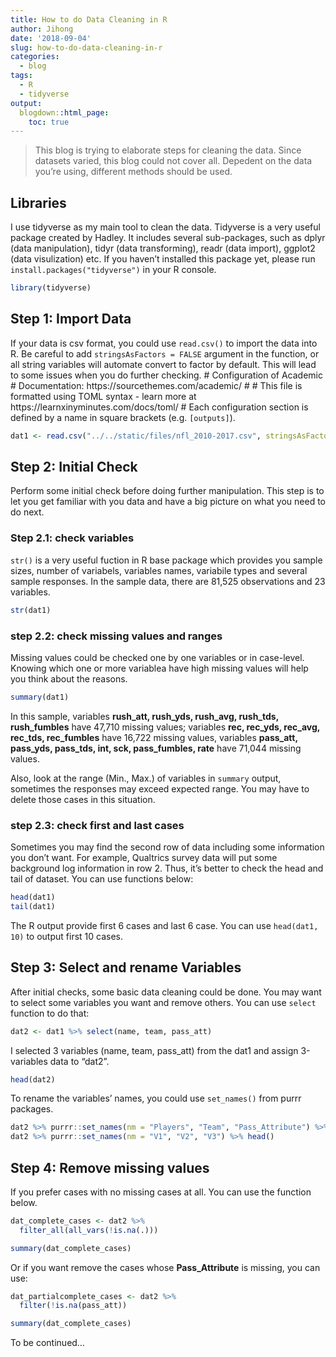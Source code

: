 ```yaml
---
title: How to do Data Cleaning in R
author: Jihong
date: '2018-09-04'
slug: how-to-do-data-cleaning-in-r
categories: 
  - blog
tags:
  - R
  - tidyverse
output:
  blogdown::html_page:
    toc: true
---
```


> This blog is trying to elaborate steps for cleaning the data. Since datasets varied, this blog could not cover all. Depedent on the data you're using, different methods should be used.

## Libraries
I use tidyverse as my main tool to clean the data. Tidyverse is a very useful package created by Hadley. It includes several sub-packages, such as dplyr (data manipulation), tidyr (data transforming), readr (data import), ggplot2 (data visulization) etc. If you haven't installed this package yet, please run `install.packages("tidyverse")` in your R console.

```r
library(tidyverse)
```

## Step 1: Import Data
If your data is csv format, you could use `read.csv()` to import the data into R. Be careful to add `stringsAsFactors = FALSE` argument in the function, or all string variables will automate convert to factor by default. This will lead to some issues when you do further checking.
# Configuration of Academic
# Documentation: https://sourcethemes.com/academic/
#
# This file is formatted using TOML syntax - learn more at https://learnxinyminutes.com/docs/toml/
# Each configuration section is defined by a name in square brackets (e.g. `[outputs]`).

```r
dat1 <- read.csv("../../static/files/nfl_2010-2017.csv", stringsAsFactors = FALSE)
```

## Step 2: Initial Check
Perform some initial check before doing further manipulation. This step is to let you get familiar with you data and have a big picture on what you need to do next. 

### Step 2.1: check variables 
`str()` is a very useful fuction in R base package which provides you sample sizes, number of variabels, variables names, variabile types and several sample responses. In the sample data, there are 81,525 observations and 23 variables.

```r
str(dat1)
```

### step 2.2: check missing values and ranges
Missing values could be checked one by one variables or in case-level. Knowing which one or more variablea have high missing values will help you think about the reasons. 

```r
summary(dat1)
```

In this sample, variables **rush_att, rush_yds, rush_avg, rush_tds, rush_fumbles** have 47,710 missing values; variables **rec, rec_yds, rec_avg, rec_tds, rec_fumbles** have 16,722 missing values, variables **pass_att, pass_yds, pass_tds, int, sck, pass_fumbles, rate** have 71,044 missing values. 

Also, look at the range (Min., Max.) of variables in `summary` output, sometimes the responses may exceed expected range. You may have to delete those cases in this situation.

### step 2.3: check first and last cases

Sometimes you may find the second row of data including some information you don't want. For example, Qualtrics survey data will put some background log information in row 2. Thus, it's better to check the head and tail of dataset. You can use functions below:

```r
head(dat1)
tail(dat1)
```

The R output provide first 6 cases and last 6 case. You can use `head(dat1, 10)` to output first 10 cases. 

## Step 3: Select and rename Variables
After initial checks, some basic data cleaning could be done. You may want to select some variables you want and remove others. You can use `select` function to do that:

```r
dat2 <- dat1 %>% select(name, team, pass_att)
```

I selected 3 variables (name, team, pass_att) from the dat1 and assign 3-variables data to "dat2".

```r
head(dat2)
```

To rename the variables' names, you could use `set_names()` from purrr packages. 

```r
dat2 %>% purrr::set_names(nm = "Players", "Team", "Pass_Attribute") %>% head()
dat2 %>% purrr::set_names(nm = "V1", "V2", "V3") %>% head()
```

## Step 4: Remove missing values

If you prefer cases with no missing cases at all. You can use the function below.
```r
dat_complete_cases <- dat2 %>% 
  filter_all(all_vars(!is.na(.)))

summary(dat_complete_cases)
```

Or if you want remove the cases whose **Pass_Attribute** is missing, you can use:

```r
dat_partialcomplete_cases <- dat2 %>% 
  filter(!is.na(pass_att))

summary(dat_complete_cases)
```

To be continued...